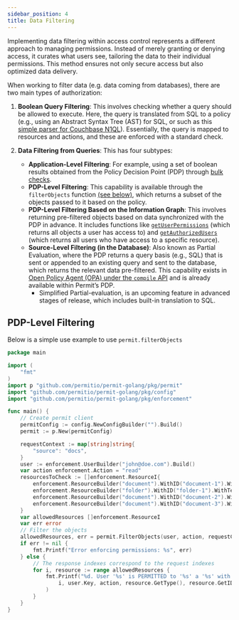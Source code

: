 ```yaml
---
sidebar_position: 4
title: Data Filtering
---
```


Implementing data filtering within access control represents a different approach to managing permissions.
Instead of merely granting or denying access, it curates what users see, tailoring the data to their individual permissions.
This method ensures not only secure access but also optimized data delivery.

When working to filter data (e.g. data coming from databases), there are two main types of authorization:

1. **Boolean Query Filtering**: This involves checking whether a query should be allowed to execute. Here, the query is translated from SQL to a policy (e.g., using an Abstract Syntax Tree (AST) for SQL, or such as this [simple parser for Couchbase N1QL](https://www.couchbase.com/blog/permit-io-couchbase-access-control/)). Essentially, the query is mapped to resources and actions, and these are enforced with a standard check.

2. **Data Filtering from Queries**: This has four subtypes:

   - **Application-Level Filtering**: For example, using a set of boolean results obtained from the Policy Decision Point (PDP) through [bulk checks](/how-to/enforce-permissions/bulk-check).
   - **PDP-Level Filtering**: This capability is available through the `filterObjects` function [(see below)](#pdp-level-filtering), which returns a subset of the objects passed to it based on the policy.
   - **PDP-Level Filtering Based on the Information Graph**: This involves returning pre-filtered objects based on data synchronized with the PDP in advance. It includes functions like [`getUserPermissions`](/how-to/enforce-permissions/user-permissions) (which returns all objects a user has access to) and [`getAuthorizedUsers`](/how-to/enforce-permissions/authorized-users) (which returns all users who have access to a specific resource).
   - **Source-Level Filtering (in the Database)**: Also known as Partial Evaluation, where the PDP returns a query basis (e.g., SQL) that is sent or appended to an existing query and sent to the database, which returns the relevant data pre-filtered. This capability exists in [Open Policy Agent (OPA) under the `compile` API](https://www.openpolicyagent.org/docs/latest/rest-api/#compile-api) and is already available within Permit’s PDP.
     - Simplified Partial-evaluation, is an upcoming feature in advanced stages of release, which includes built-in translation to SQL.




## PDP-Level Filtering
Below is a simple use example to use `permit.filterObjects`

```go
package main

import (
	"fmt"
)
import p "github.com/permitio/permit-golang/pkg/permit"
import "github.com/permitio/permit-golang/pkg/config"
import "github.com/permitio/permit-golang/pkg/enforcement"

func main() {
	// Create permit client
	permitConfig := config.NewConfigBuilder("").Build()
	permit := p.New(permitConfig)

	requestContext := map[string]string{
		"source": "docs",
	}
	user := enforcement.UserBuilder("john@doe.com").Build()
	var action enforcement.Action = "read"
	resourcesToCheck := []enforcement.ResourceI{
		enforcement.ResourceBuilder("document").WithID("document-1").WithTenant(enforcement.DefaultTenant),
		enforcement.ResourceBuilder("folder").WithID("folder-1").WithTenant(enforcement.DefaultTenant),
		enforcement.ResourceBuilder("document").WithID("document-2").WithTenant(enforcement.DefaultTenant),
		enforcement.ResourceBuilder("document").WithID("document-3").WithTenant(enforcement.DefaultTenant),
	}
	var allowedResources []enforcement.ResourceI
	var err error
	// Filter the objects
	allowedResources, err = permit.FilterObjects(user, action, requestContext, resourcesToCheck...)
	if err != nil {
		fmt.Printf("Error enforcing permissions: %s", err)
	} else {
		// The response indexes correspond to the request indexes
		for i, resource := range allowedResources {
			fmt.Printf("%d. User '%s' is PERMITTED to '%s' a '%s' with id '%s'\n",
				i, user.Key, action, resource.GetType(), resource.GetID(),
			)
		}
	}
}

```


